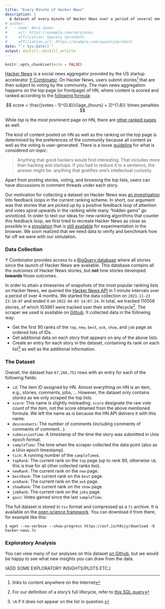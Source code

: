 ```yaml
---
title: "Every Minute of Hacker News"
description: |
  A dataset of every minute of Hacker News over a period of several months.
# author:
#   - name: Nora Jones 
#     url: https://example.com/norajones
#     affiliation: Spacely Sprockets
#     affiliation_url: https://example.com/spacelysprokets
date: "`r Sys.Date()`"
output: distill::distill_article
---
```


```r
knitr::opts_chunk$set(echo = FALSE)
```


[Hacker News](news.ycombinator.com) is a social news aggregator provided by the US startup accelerator [Y Combinator](ycombinator.com).
On Hacker News, users submit stories^[links to content anywhere on the Internet] that are then subject to voting by the community.
The main news aggregation happens on the *top* page (or frontpage) of HN, where content is scored and ranked according to the [following formula](http://www.righto.com/2013/11/how-hacker-news-ranking-really-works.html):

$$
score = \frac{(votes - 1)^{0.8}}{(age_{hours} + 2)^{1.8}} \times penalties
$$

While *top* is the most prominent page on HN, there are [other ranked pages](https://news.ycombinator.com/lists) as well.

The kind of content posted on HN as well as the ranking on the top page is determined by the preferences of the community because all content as well as the voting is user-generated.
There is a loose [guideline](https://news.ycombinator.com/newsguidelines.html) for what is considered *on-topic*:

> Anything that good hackers would find interesting. That includes more than hacking and startups. If you had to reduce it to a sentence, the answer might be: anything that gratifies one's intellectual curiosity.

Apart from posting stories, voting, and browsing the top lists, users can have discussions in comment threads under each story.

Our motivation for collecting a dataset on Hacker News was [an investigation](https://felx.me/2021/08/29/improving-the-hacker-news-ranking-algorithm.html) into feedback loops in the current ranking scheme.
In short, our argument was that stories that are picked up by a positive feedback loop of attention and votes spiral upwards in the ranking while many "hidden gems" go unnoticed.
In order to test our ideas for new ranking algorithms that counter this feedback loop, we first tried to recreate Hacker News as close as possible in a [simulation](https://github.com/social-protocols/news-aggregator-simulation) that is [still available](https://social-protocols.github.io/news-aggregator-simulation/) for experimentation in the browser.
We soon realized that we need data to verify and benchmark how far off we were with our simulation.


### Data Collection

Y Combinator provides access to a [BigQuery database](https://console.cloud.google.com/marketplace/details/y-combinator/hacker-news) where all stories since the launch of Hacker News are available.
This database contains all the *outcomes* of Hacker News stories, but **not** how stories developed **towards** those outcomes.

In order to attain a timeseries of snapshots of the most popular ranking lists on Hacker News, we queried the [Hacker News API](https://github.com/HackerNews/API) in 1 minute intervals over a period of over 4 months.
We started the data collection on `2021-11-23 23:10:07` and ended it on `2022-04-03 14:07:24`.
In total, we tracked 110556 stories, of which 103961 were tracked over their entire lifecycle^[For our definition of a story's full lifecycle, refer to [this SQL query](https://github.com/social-protocols/hacker-news-data/blob/f24c8ff6438921ee628a7b9f069c622830e2e5eb/import-dataset.sql#L60)].
The scraper we used is available on [Github](https://github.com/social-protocols/hn-scraper).
It collected data in the following way:

- Get the first 90 ranks of the `top`, `new`, `best`, `ask`, `show`, and `job` page as ordered lists of IDs.
- Get additional data on each story that appears on any of the above lists.
- Create an entry for each story in the dataset, containing its rank on each list^[`\N` if it does not appear on the list in question.] as well as the additional information.


### The Dataset

Overall, the dataset has `67,266,751` rows with an entry for each of the following fields:

- `id`: The item ID assigned by HN. Almost everything on HN is an item, e.g., stories, comments, jobs, ... However, the dataset only contains *stories* as we only scraped the top lists.
- `score`: This name is slightly misleading: `score` designate the raw *vote count* of the item, not the score obtained from the above mentioned formula. We left the name as is because the HN API delivers it with this name.
- `descendants`: The number of comments (including comments of comments of comment...).
- `submissionTime`: A timestamp of the time the story was submitted in Unix epoch format.
- `sampleTime`: The time when the scraper collected the data point (also as a Unix epoch timestamp).
- `tick`: A running number of the `sampleTime`s.
- `topRank`: The current rank on the `top` page (up to rank 90, otherwise `\N`; this is true for all other collected ranks too).
- `newRank`: The current rank on the `new` page.
- `bestRank`: The current rank on the `best` page.
- `askRank`: The current rank on the `ask` page.
- `showRank`: The current rank on the `show` page.
- `jobRank`: The current rank on the `jobs` page.
- `gain`: Votes gained since the last `sampleTime`.

The full dataset is stored in `tsv` format and compressed as a `7z` archive.
It is available on the [open science framework](https://osf.io/bnysw/).
You can download it from there, for example like this:

```
$ wget --no-verbose --show-progress https://osf.io/h9sjy/download -O hacker-news.7z
```


### Exploratory Analysis

You can view many of our analyses on this dataset [on Github](https://github.com/social-protocols/hacker-news-data), but we would be happy to see what new insights you can draw from the data.

(ADD SOME EXPLORATORY INSIGHTS/PLOTS ETC.)
